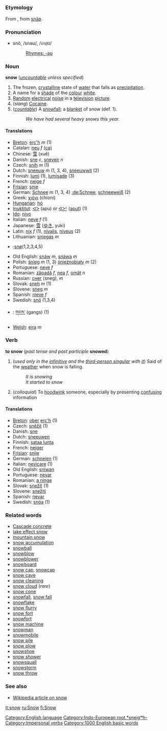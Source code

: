 =={{en}}==
[[Category:English language]]
===Etymology===
From {{enm}}, from {{ang}} [[snaƿ|snāƿ]]. [[Category:Indo-European root *sneigʷh-]]
===Pronunciation===
*snō, /snəʊ/, /<tt>sn@U</tt>/
*:[[Rhymes:English:-əʊ|Rhymes: -əʊ]]

=== Noun ===
'''snow''' (''[[uncountable]] unless specified'')

#The frozen, [[crystalline]] state of [[water]] that falls as [[precipitation]].
#A name for a [[shade]] of the [[colour]] [[white]].
#[[random|Random]] [[electrical]] [[noise]] in a [[television]] [[picture]].
#(''slang'') [[Cocaine]].
#(''[[countable]]'') A [[snowfall]]; a [[blanket]] of snow (def. 1).
#:''We have had several heavy snows this year.''

====Translations====
*[[Breton]]: [[erc'h]] ''m'' (1)
*Catalan: [[neu]] ''f'' [[:ca:neu|(ca)]]
*Chinese: [[雪]] (xuě)
*Danish: [[sne]] ''c'', [[snevejr]] ''n''
*Czech: [[sníh]] ''m'' (1)
*Dutch: [[sneeuw]] ''m'' (1, 3, 4), [[sneeuwwit]] (2)
*Finnish: [[lumi]] (1), [[lumisade]] (3)
*French: [[neige]] ''f''
*[[Frisian]]: [[snie]]
*German: [[Schnee]] ''m'' (1, 3, 4) [[:de:Schnee]], [[schneeweiß]] (2)
*Greek: [[χιόνι]] (chioni)
*[[Hungarian]]: [[hó]]
*[[Inuktitut]]: [[ᐊᐳ]] (apu) or [[ᐊᐳᑦ]] ([[aput]]) (1)<!-- script needs to be checked -->
*[[Ido]]: [[nivo]]
*Italian: [[neve]] ''f'' (1)
*Japanese: [[雪]] ([[ゆき]], yuki)
*Latin: [[nix]] ''f'' (1), [[nivalis]], [[niveus]] (2)
*Lithuanian: [[sniegas]] ''m''
*{{no}}:[[snø]](1,2,3,4,5)
*Old English: [[snáw]] ''m'', [[snáwa]] ''m''
*Polish: [[śnieg]] ''m'' (1, 3) [[śnieżnobiały]] ''m'' (2)
*Portuguese: [[neve]] ''f''
*Romanian: [[zăpadă]] ''f'', [[nea]] ''f'', [[omăt]] ''n''
*Russian: [[снег]] (sneg), m
*Slovak: [[sneh]] ''m'' (1)
*Slovene: [[sneg]] ''m''
*Spanish: [[nieve]] ''f''
*Swedish: [[snö]] (1,3,4)
*{{bo}}: [[གངས་]] (gangs) (1)
*[[Welsh]]: [[eira]] ''m''

=== Verb ===
'''to snow''' (''past tense and past participle'' '''snowed''')

#(''used only in the [[infinitive]] and the [[third-person singular]] with [[it]]'')  Said of the [[weather]] when snow is falling.
#:''It is snowing''
#:''It started to snow''
#(''colloquial'') To [[hoodwink]] someone, especially by presenting [[confusing]] information

====Translations====
*[[Breton]]: [[ober]] [[erc'h]] (1)
*Czech: [[sněžit]] (1)
*Danish: [[sne]]
*Dutch: [[sneeuwen]]
*Finnish: [[sataa lunta]]
*French: [[neiger]]
*[[Frisian]]: [[snije]]
*German: [[schneien]] (1)
*Italian: [[nevicare]] (1)
*Old English: [[sníwan]]
*Portuguese: [[nevar]]
*Romanian: [[a ninge]]
*Slovak: [[snežiť]] (1)
*Slovene: [[snežiti]]
*Spanish: [[nevar]]
*Swedish: [[snöa]] (1)

===Related words===
*[[Cascade concrete]]
*[[lake effect snow]]
*[[mountain snow]]
*[[snow accumulation]]
*[[snowball]]
*[[snowblow]]
*[[snowblower]]
*[[snowboard]]
*[[snow cap]], [[snowcap]]
*[[snow cave]]
*[[snow cleaning]]
*[[snow cloud]] (''rare'')
*[[snow cone]]
*[[snowfall]], [[snow fall]]
*[[snowflake]]
*[[snow flurry]]
*[[snow fort]]
*[[snowfort]]
*[[snow machine]]
*[[snowman]]
*[[snowmobile]]
*[[snow pile]]
*[[snow plow]]
*[[snowshoe]]
*[[snow shower]]
*[[snowsquall]]
*[[snowstorm]]
*[[snow throw]]

===See also===
*[[wikipedia:Snow|Wikipedia article on snow]]

[[Category:Impersonal verbs]]
[[Category:1000 English basic words]]

[[it:snow]]
[[ru:Snow]]
[[fi:Snow]]